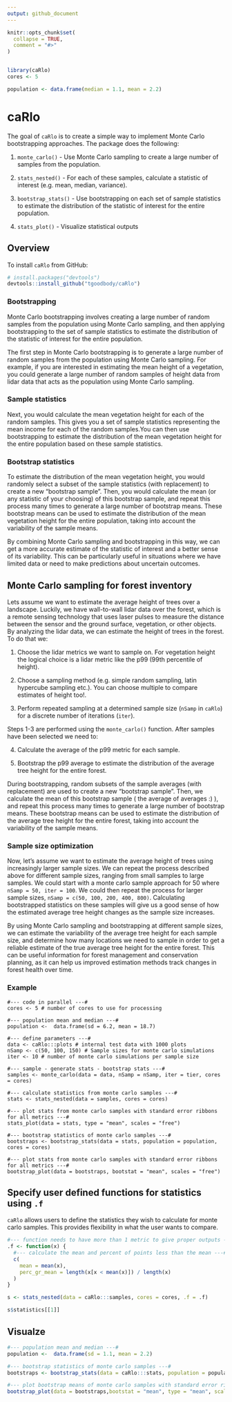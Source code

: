 ```yaml
---
output: github_document
---
```


<!-- README.md is generated from README.Rmd. Please edit that file -->

```r
knitr::opts_chunk$set(
  collapse = TRUE,
  comment = "#>"
)


library(caRlo)
cores <- 5

population <- data.frame(median = 1.1, mean = 2.2)

```

# caRlo

<!-- badges: start -->
<!-- badges: end -->

The goal of `caRlo` is to create a simple way to implement Monte Carlo bootstrapping approaches. The package does the following:

1. `monte_carlo()` - Use Monte Carlo sampling to create a large number of samples from the population.

2. `stats_nested()` - For each of these samples, calculate a statistic of interest (e.g. mean, median, variance).

3. `bootstrap_stats()` - Use bootstrapping on each set of sample statistics to estimate the distribution of the statistic of interest for the entire population.

4. `stats_plot()` - Visualize statistical outputs

## Overview

To install `caRlo` from GitHub:

``` r
# install.packages("devtools")
devtools::install_github("tgoodbody/caRlo")
```

### Bootstrapping
Monte Carlo bootstrapping involves creating a large number of random samples from the population using Monte Carlo sampling, and then applying bootstrapping to the set of sample statistics to estimate the distribution of the statistic of interest for the entire population.

The first step in Monte Carlo bootstrapping is to generate a large number of random samples from the population using Monte Carlo sampling. For example, if you are interested in estimating the mean height of a vegetation, you could generate a large number of random samples of height data from lidar data that acts as the population using Monte Carlo sampling.

### Sample statistics
Next, you would calculate the mean vegetation height for each of the random samples. This gives you a set of sample statistics representing the mean income for each of the random samples.You can then use bootstrapping to estimate the distribution of the mean vegetation height for the entire population based on these sample statistics.

### Bootstrap statistics
To estimate the distribution of the mean vegetation height, you would randomly select a subset of the sample statistics (with replacement) to create a new "bootstrap sample". Then, you would calculate the mean (or any statistic of your choosing) of this bootstrap sample, and repeat this process many times to generate a large number of bootstrap means. These bootstrap means can be used to estimate the distribution of the mean vegetation height for the entire population, taking into account the variability of the sample means.

By combining Monte Carlo sampling and bootstrapping in this way, we can get a more accurate estimate of the statistic of interest and a better sense of its variability. This can be particularly useful in situations where we have limited data or need to make predictions about uncertain outcomes.

## Monte Carlo sampling for forest inventory
Lets assume we want to estimate the average height of trees over a landscape. Luckily, we have wall-to-wall lidar data over the forest, which is a remote sensing technology that uses laser pulses to measure the distance between the sensor and the ground surface, vegetation, or other objects. By analyzing the lidar data, we can estimate the height of trees in the forest. To do that we:

1. Choose the lidar metrics we want to sample on. For vegetation height the logical choice is a lidar metric like the p99 (99th percentile of height).

2. Choose a sampling method (e.g. simple random sampling, latin hypercube sampling etc.). You can choose multiple to compare estimates of height too!. 

3. Perform repeated sampling at a determined sample size (`nSamp` in `caRlo`) for a discrete number of iterations (`iter`).

Steps 1-3 are performed using the `monte_carlo()` function. After samples have been selected we need to:

4. Calculate the average of the p99 metric for each sample.

5. Bootstrap the p99 average to estimate the distribution of the average tree height for the entire forest. 

During bootstrapping, random subsets of the sample averages (with replacement) are used to create a new "bootstrap sample". Then, we calculate the mean of this bootstrap sample ( the average of averages :) ), and repeat this process many times to generate a large number of bootstrap means. These bootstrap means can be used to estimate the distribution of the average tree height for the entire forest, taking into account the variability of the sample means.

### Sample size optimization

Now, let's assume we want to estimate the average height of trees using increasingly larger sample sizes. We can repeat the process described above for different sample sizes, ranging from small samples to large samples. We could start with a monte carlo sample approach for 50 where `nSamp = 50, iter = 100`. We could then repeat the process for larger sample sizes, `nSamp = c(50, 100, 200, 400, 800)`. Calculating bootstrapped statistics on these samples will give us a good sense of how the estimated average tree height changes as the sample size increases.

By using Monte Carlo sampling and bootstrapping at different sample sizes, we can estimate the variability of the average tree height for each sample size, and determine how many locations we need to sample in order to get a reliable estimate of the true average tree height for the entire forest. This can be useful information for forest management and conservation planning, as it can help us improved estimation methods track changes in forest health over time.

### Example

```
#--- code in parallel ---#
cores <- 5 # number of cores to use for processing

#--- population mean and median ---#
population <-  data.frame(sd = 6.2, mean = 18.7)

#--- define parameters ---#
data <- caRlo:::plots # internal test data with 1000 plots
nSamp <- c(50, 100, 150) # Sample sizes for monte carlo simulations
iter <- 10 # number of monte carlo simulations per sample size

#--- sample - generate stats - bootstrap stats ---#
samples <- monte_carlo(data = data, nSamp = nSamp, iter = tier, cores = cores)

#--- calculate statistics from monte carlo samples ---#
stats <- stats_nested(data = samples, cores = cores)

#--- plot stats from monte carlo samples with standard error ribbons for all metrics ---#
stats_plot(data = stats, type = "mean", scales = "free")

#--- bootstrap statistics of monte carlo samples ---#
bootstraps <- bootstrap_stats(data = stats, population = population, cores = cores)

#--- plot stats from monte carlo samples with standard error ribbons for all metrics ---#
bootstrap_plot(data = bootstraps, bootstat = "mean", scales = "free")

```

## Specify user defined functions for statistics using `.f`

`caRlo` allows users to define the statistics they wish to calculate for monte carlo samples. This provides flexibility in what the user wants to compare.

```r
#--- function needs to have more than 1 metric to give proper outputs ---#
.f <- function(x) {
  #--- calculate the mean and percent of points less than the mean ---#
  c(
    mean = mean(x),
    perc_gr_mean = length(x[x < mean(x)]) / length(x)
  )
}

s <- stats_nested(data = caRlo:::samples, cores = cores, .f = .f)

s$statistics[[1]]
```

## Visualze

```r
#--- population mean and median ---#
population <-  data.frame(sd = 1.1, mean = 2.2)

#--- bootstrap statistics of monte carlo samples ---#
bootstraps <- bootstrap_stats(data = caRlo:::stats, population = population, cores = 5)

#--- plot bootstrap means of monte carlo samples with standard error ribbons for all metrics ---#
bootstrap_plot(data = bootstraps,bootstat = "mean", type = "mean", scales = "free")
```
